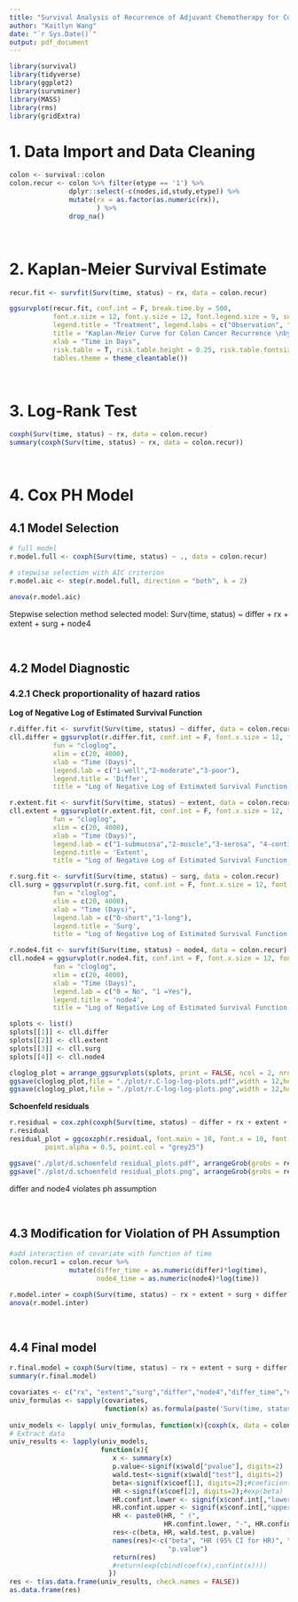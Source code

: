 ```yaml
---
title: "Survival Analysis of Recurrence of Adjuvant Chemotherapy for Colon Cancer"
author: "Kaitlyn Wang"
date: "`r Sys.Date()`"
output: pdf_document
---
```


```r
library(survival)
library(tidyverse)
library(ggplot2)
library(survminer)
library(MASS)
library(rms)
library(gridExtra)
```

# 1. Data Import and Data Cleaning
```r
colon <- survival::colon
colon.recur <- colon %>% filter(etype == '1') %>% 
               dplyr::select(-c(nodes,id,study,etype)) %>% 
               mutate(rx = as.factor(as.numeric(rx)),
                      ) %>% 
               drop_na()
```

&nbsp;

# 2. Kaplan-Meier Survival Estimate
```r
recur.fit <- survfit(Surv(time, status) ~ rx, data = colon.recur)

ggsurvplot(recur.fit, conf.int = F, break.time.by = 500,
           font.x.size = 12, font.y.size = 12, font.legend.size = 9, surv.median.line = "hv", 
           legend.title = "Treatment", legend.labs = c("Observation", "Levamisole","Levamisole+5-FU"),
           title = "Kaplan-Meier Curve for Colon Cancer Recurrence \nby Treatment", 
           xlab = "Time in Days", 
           risk.table = T, risk.table.height = 0.25, risk.table.fontsize = 4, 
           tables.theme = theme_cleantable())
```

&nbsp;

# 3. Log-Rank Test
```r
coxph(Surv(time, status) ~ rx, data = colon.recur)
summary(coxph(Surv(time, status) ~ rx, data = colon.recur))
```

&nbsp;

# 4. Cox PH Model 
## 4.1 Model Selection
```r
# full model
r.model.full <- coxph(Surv(time, status) ~ ., data = colon.recur)

# stepwise selection with AIC criterion
r.model.aic <- step(r.model.full, direction = "both", k = 2)

anova(r.model.aic)
```

Stepwise selection method selected model:
Surv(time, status) ~ differ + rx + extent + surg + node4

&nbsp;

## 4.2 Model Diagnostic 
### 4.2.1 Check proportionality of hazard ratios
**Log of Negative Log of Estimated Survival Function**
```r
r.differ.fit <- survfit(Surv(time, status) ~ differ, data = colon.recur)
cll.differ = ggsurvplot(r.differ.fit, conf.int = F, font.x.size = 12, font.y.size = 12, font.legend.size = 9,
           fun = "cloglog",
           xlim = c(20, 4000),
           xlab = "Time (Days)",
           legend.lab = c("1-well","2-moderate","3-poor"),
           legend.title = 'Differ',
           title = "Log of Negative Log of Estimated Survival Function \nfor Colon Cancer Recurrence by Differ")
```

```r
r.extent.fit <- survfit(Surv(time, status) ~ extent, data = colon.recur)
cll.extent = ggsurvplot(r.extent.fit, conf.int = F, font.x.size = 12, font.y.size = 12, font.legend.size = 9,
           fun = "cloglog",
           xlim = c(20, 4000),
           xlab = "Time (Days)",
           legend.lab = c("1-submucosa","2-muscle","3-serosa", "4-contiguous structures"),
           legend.title = 'Extent',
           title = "Log of Negative Log of Estimated Survival Function \nfor Colon Cancer Recurrence by Extent")
```

```r
r.surg.fit <- survfit(Surv(time, status) ~ surg, data = colon.recur)
cll.surg = ggsurvplot(r.surg.fit, conf.int = F, font.x.size = 12, font.y.size = 12, font.legend.size = 9,
           fun = "cloglog",
           xlim = c(20, 4000),
           xlab = "Time (Days)",
           legend.lab = c("0-short","1-long"),
           legend.title = 'Surg',
           title = "Log of Negative Log of Estimated Survival Function \nfor Colon Cancer Recurrence by Surg")
```

```r
r.node4.fit <- survfit(Surv(time, status) ~ node4, data = colon.recur)
cll.node4 = ggsurvplot(r.node4.fit, conf.int = F, font.x.size = 12, font.y.size = 12, font.legend.size = 9,
           fun = "cloglog",
           xlim = c(20, 4000),
           xlab = "Time (Days)",
           legend.lab = c("0 = No", "1 =Yes"),
           legend.title = 'node4',
           title = "Log of Negative Log of Estimated Survival Function \nfor Colon Cancer Recurrence by Nodes")
```

```r
splots <- list()
splots[[1]] <- cll.differ
splots[[2]] <- cll.extent
splots[[3]] <- cll.surg
splots[[4]] <- cll.node4

cloglog_plot = arrange_ggsurvplots(splots, print = FALSE, ncol = 2, nrow = 2)
ggsave(cloglog_plot,file = "./plot/r.C-log-log-plots.pdf",width = 12,height = 15)
ggsave(cloglog_plot,file = "./plot/r.C-log-log-plots.png",width = 12,height = 15)

```

**Schoenfeld residuals**
```r
r.residual = cox.zph(coxph(Surv(time, status) ~ differ + rx + extent + surg + node4, data = colon.recur))
r.residual
residual_plot = ggcoxzph(r.residual, font.main = 10, font.x = 10, font.y = 10, font.tickslab = 8,
         point.alpha = 0.5, point.col = "grey25")

ggsave("./plot/d.schoenfeld residual_plots.pdf", arrangeGrob(grobs = residual_plot))
ggsave("./plot/d.schoenfeld residual_plots.png", arrangeGrob(grobs = residual_plot))
```
differ and node4 violates ph assumption

&nbsp;


## 4.3 Modification for Violation of PH Assumption
```r
#add interaction of covariate with function of time
colon.recur1 = colon.recur %>% 
               mutate(differ_time = as.numeric(differ)*log(time),
                      node4_time = as.numeric(node4)*log(time))

r.model.inter = coxph(Surv(time, status) ~ rx + extent + surg + differ + node4 + differ_time + node4_time, data = colon.recur1)
anova(r.model.inter)
```

&nbsp;

## 4.4 Final model
```r
r.final.model = coxph(Surv(time, status) ~ rx + extent + surg + differ + node4 + differ_time + node4_time, data = colon.recur1)
summary(r.final.model)
```

```r
covariates <- c("rx", "extent","surg","differ","node4","differ_time","node4_time")
univ_formulas <- sapply(covariates,
                        function(x) as.formula(paste('Surv(time, status)~', x)))
                        
univ_models <- lapply( univ_formulas, function(x){coxph(x, data = colon.recur1)})
# Extract data 
univ_results <- lapply(univ_models,
                       function(x){ 
                          x <- summary(x)
                          p.value<-signif(x$wald["pvalue"], digits=2)
                          wald.test<-signif(x$wald["test"], digits=2)
                          beta<-signif(x$coef[1], digits=2);#coeficient beta
                          HR <-signif(x$coef[2], digits=2);#exp(beta)
                          HR.confint.lower <- signif(x$conf.int[,"lower .95"], 2)
                          HR.confint.upper <- signif(x$conf.int[,"upper .95"],2)
                          HR <- paste0(HR, " (", 
                                       HR.confint.lower, "-", HR.confint.upper, ")")
                          res<-c(beta, HR, wald.test, p.value)
                          names(res)<-c("beta", "HR (95% CI for HR)", "wald.test", 
                                        "p.value")
                          return(res)
                          #return(exp(cbind(coef(x),confint(x))))
                         })
res <- t(as.data.frame(univ_results, check.names = FALSE))
as.data.frame(res)
```

